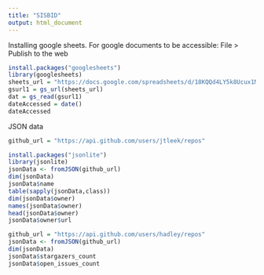 ```yaml
---
title: "SISBID"
output: html_document
---
```


Installing google sheets. For google documents to be accessible: File > Publish to the web
```r
install.packages("googlesheets")
library(googlesheets)
sheets_url = "https://docs.google.com/spreadsheets/d/18KQQd4LY5k8Ucux1MvWCsQGQJlvd0ECTnn-3ixdOKFM/pubhtml"
gsurl1 = gs_url(sheets_url)
dat = gs_read(gsurl1)
dateAccessed = date()
dateAccessed

```

JSON data

```r
github_url = "https://api.github.com/users/jtleek/repos"

install.packages("jsonlite")
library(jsonlite)
jsonData <- fromJSON(github_url)
dim(jsonData)
jsonData$name
table(sapply(jsonData,class))
dim(jsonData$owner)
names(jsonData$owner)
head(jsonData$owner)
jsonData$owner$url

github_url = "https://api.github.com/users/hadley/repos"
jsonData <- fromJSON(github_url)
dim(jsonData)
jsonData$stargazers_count
jsonData$open_issues_count

```

